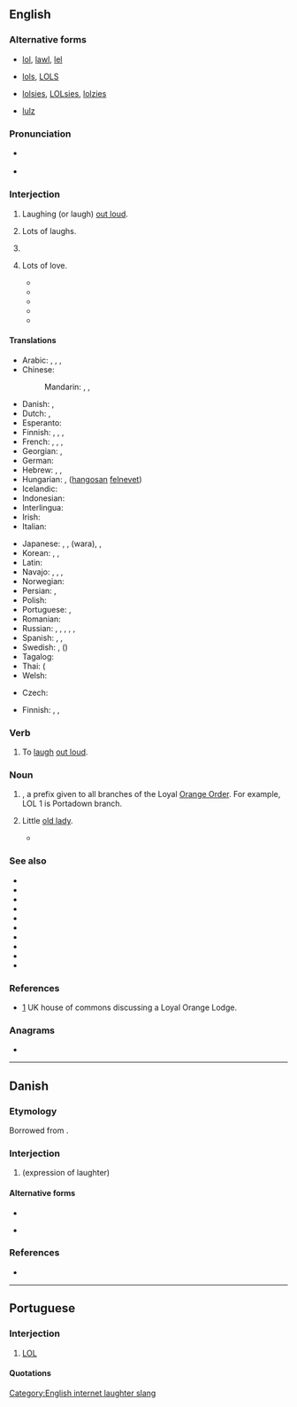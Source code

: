 {{also|lol|Lol|LoL|-lol}}
==English==
{{wikipedia}}
{{wikipedia|Loyal Orange Lodge}}

===Alternative forms===
* {{qualifier|laughing out loud}} [[lol]], [[lawl]], [[lel]]
* {{qualifier|lots of laughs}} [[lols]], [[LOLS]]
* {{qualifier|light-heartedness}} [[lolsies]], [[LOLsies]], [[lolzies]]
* {{qualifier|?}} [[lulz]]

===Pronunciation===
* {{a|UK}} {{IPA|en|/ɛl.əuˈɛl/|/lɔːl/|/lɒl/}}
* {{a|US}} {{IPA|en|/ɛl.oʊˈɛl/|/lɔl/|/lɑl/|/loʊl/|/lol/}}

===Interjection===
{{en-interj}}

# {{lb|en|Internet slang|text messaging}} Laughing (or laugh) [[out loud]].
# {{lb|en|Internet slang|text messaging}} Lots of laughs. {{qualifier|occasionally used}}
# {{lb|en|Internet slang|text messaging|by dilution}} {{non-gloss definition|Indicates [[light-hearted]]ness or amusement, or that the accompanying statement is not intended as [[serious]].}}
# {{rfv-sense|en}} {{lb|en|letter-writing|dated}} Lots of love.
#* {{quote-newsgroup|en|date=11/29/02|author=Me Here|title=Latest Rugby Poll.|newsgroup=nz.general|passage=SHEESH !!!! ¶ LOL (Laugh out loud) &&&& ¶ '''LOL''' (Lots of love, coz I'm a sharing caring kinda gal) ¶ Nikki}}
#* {{quote-book|en|year=2007|title=Through the Children's Gate |author=Adam Gopnik  |page= |ISBN=174328618X |passage=Explaining how much I hated being away from him for another weekend, how I had to do it to pay for his school, for our life. Heartfelt, heart-full, I signed it "'''LOL''', Dad.". Then a pause. And I see appearing on my screen these words. "Dad: what exactly do you think LOL means?" "Lots of Love, obviously," I replied. }}
#* {{quote-book|en|year=2010|title=Box of Chocolates: Piece from My Heart
|author=Keturah Wasler  |page=20 |ISBN=0557121361 |passage=''The answer is in Job 40:7 to the end of the chapter, and 2 tim 2:11 thru 2:21. '''LOL''', Dad'' Miscommunication: I was thinking he was laughing he didn't tell that was not true. An on-looker said he may mean lots of love. I asked and he didn't answer but he hugged me the next time he saw me for two seconds. Progress not perfection.  }}
#* {{quote-book|en|year=2011|title=Found in Translation  |author=Rhonda K. Kindig  |page=105 |ISBN=1449717462 |passage=John 21:15, 16,17 Back in the fifties, when I used to write childish letters in long-hand to my grandmothers, I would delight in closing with '''LOL''', by which I intended the sentiment "Lots of Love"! This was followed by "XOXOXOXO", which, of course, was hugs and kisses.  }}
#* {{quote-journal|en|date=May 28, 2014| work=The Guardian |title=25 years of LOL – the good and bad bits |volume= |number= |author=Stuart Heritage|passage=One of the most famous examples of this misunderstanding came to prominence three years ago, thanks to a screengrab of this text message sent by a mother to her son: "Your great aunt just passed away. '''LOL'''".}}

====Translations====
{{trans-top|expression of laughter}}
* Arabic: {{t|ar|هَهَه}}, {{t|ar|خُخُخ}}, {{t|ar|هَاهَا}}, {{t|ar|لُول}}
* Chinese:
*: Mandarin: {{t+|cmn|233}}, {{t|cmn|大聲笑|sc=Hani}}, {{t|cmn|大声笑|tr=dàshēngxiào|sc=Hani}}
* Danish: {{t+|da|LOL}}, {{t|da|lol}}
* Dutch: {{t+|nl|lol}}, {{t+|nl|LOL}}
* Esperanto: {{t|eo|mdr}}
* Finnish: {{t+|fi|lol}}, {{t+|fi|reps}}, {{t|fi|naur}}, {{t|fi|[[huutis]]ta}}
* French: {{t+|fr|mdr}}, {{t+|fr|lol}}, {{t+|fr|ptdr}}, {{t|fr|cqcd}} {{qualifier|Canada}}
* Georgian: {{t|ka|ლოლ|sc=Geor}}, {{t|ka|lol|sc=Geor}}
* German: {{t+|de|lol}}
* Hebrew: {{t+|he|לול|tr=lol}}, {{t|he|ההה}}, {{t+|he|חחח}}
* Hungarian: {{t|hu|lol}}, {{t|hu|hfn}} ([[hangos|hangosan]] [[nevet|felnevet]])
* Icelandic: {{t|is|lol}}
* Indonesian: {{t|id|wkwkwk}}
* Interlingua: {{t|ia|lol}}
* Irish: {{t|ga|GOA}}
* Italian: {{t|it|lol}}
{{trans-mid}}
* Japanese: {{t+|ja|w}}, {{t|ja|www}}, {{t|ja|ワラ}} (wara), {{t+|ja|笑|tr=わらい, warai, しょう, shō, わら, wara, かっこ わらい, kakkowarai, かっこ しょう, kakkoshō, かっこ わら, kakkowara|alt=（笑）|sc=Jpan}}, {{t+|ja|草|tr=kusa}}
* Korean: {{t+|ko|ㅋㅋ}}, {{t+|ko|ㅋ}}, {{t|ko|ㅎㅎ}}
* Latin: {{t|la|corrideō}}
* Navajo: {{t|nv|dloh}}, {{t|nv|ayóo íítsʼaʼgo anáshdloh}}, {{t|nv|AIA}}, {{t|nv|dagó anáshdlohgo shitłʼaaʼ nʼdiiltsʼid}}
* Norwegian: {{t|no|lol}}
* Persian: {{t|fa|خخخ|tr=khekhekhe}}, {{t|fa|ههه|tr=hahah}}
* Polish: {{t+|pl|lol}}
* Portuguese: {{t+|pt|rs}}, {{t+|pt|kkk}}
* Romanian: {{t|ro|lol}}
* Russian: {{t+|ru|лол}}, {{t+|ru|ржать|alt=ржёт}} <!-- (he's/she's) laughing (neighing) -->, {{t+|ru|Ы}}, {{t|ru|ржунимагу́}} <!-- ржу не могу - (I'm) laughing (neighing) can't (stop) -->, {{t|ru|испацту́ла}} <!-- из-под стула - from under the chair -->, {{t|ru|пацтало́м}} <!-- под столом under the table --> {{qualifier|most expressions are in "padonki" style, deliberately distorted spellings}}
* Spanish: {{t|es|lol}}, {{t|es|reva}}, {{t|es|jajajá}}
* Swedish: {{t+|sv|lol}}, {{t+|sv|asg}} ({{t+|sv|asgarva}})
* Tagalog: {{t|tl|jejeje}}
* Thai: {{t+|th|555}} ({{t+|th|ห้า|alt=ห้าๆๆ|tr=hâa-hâa-hâa}}
* Welsh: {{t|cy|CAYU}}
{{trans-bottom}}

{{trans-top|denotes light-heartedness or unseriousness}}
* Czech: {{t|cs|lol}}
{{trans-mid}}
* Finnish: {{t+|fi|lol}}, {{t|fi|naur}}, {{t+|fi|reps}}
{{trans-bottom}}

===Verb===
{{en-verb|LOLs|LOLing|LOLed|past2=LOLd|past3=LOL'd}}

# {{lb|en|internet slang|text messaging}} To [[laugh]] [[out loud]].

===Noun===
{{en-noun}}

# {{lb|en|US|British commonwealth|Ireland}} {{w|Loyal Orange Lodge}}, a prefix given to all branches of the Loyal [[Orange Order]]. For example, LOL 1 is Portadown branch.
# {{lb|en|informal|sometimes|pejorative}} Little [[old lady]].
#* {{quote-book|en |year=2018|title=To Obama, With love, joy, hate and despair|author=Jeanne Marie Laskas|page=29|ISBN=9781408894514|passage=Then he started with his '''LOLs'''. The Little Old Ladies who needed help with daily chores.}}

===See also===
* {{l|en|IPML}}
* {{l|en|lawl}}
* {{l|en|LMAO}}
* {{l|en|LOLWUT}}
* {{l|en|LOLZ}}
* {{l|en|lulz}}
* {{l|en|ROFL}}
* {{l|en|ROTFL}}
* {{l|en|ROFLMAO}}
* {{l|en|ROTFLMAO}}

===References===
* [http://www.publications.parliament.uk/pa/cm200304/cmhansrd/vo041118/text/41118w21.htm] UK house of commons discussing a Loyal Orange Lodge.

===Anagrams===
* {{anagrams|en|a=llo|LLO|OLL}}

[[Category:English internet laughter slang]]

----

==Danish==
{{wikipedia|lang=da}}

===Etymology===
Borrowed from {{bor|da|en|LOL}}.

===Interjection===
{{da-interj}}

# {{lb|da|Internet slang|text messaging}} {{l|en|LOL}} (expression of laughter)

====Alternative forms====
* {{l|da|lol}}
* {{l|da|lål}} {{q|rare}}

===References===
* {{R:DDO}}

----

==Portuguese==

===Interjection===
{{head|pt|interjection}}

# {{lb|pt|internet slang|text messaging}} [[LOL]]

====Quotations====
{{seeCites|lang=pt}}